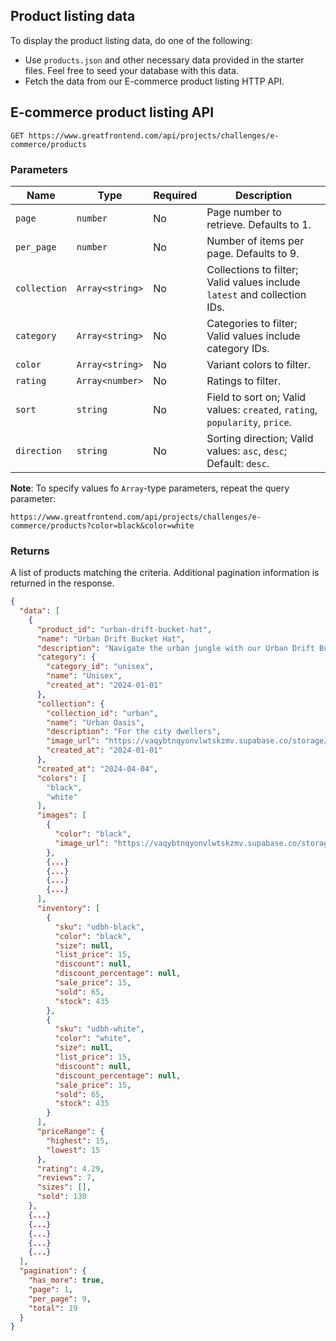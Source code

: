 ## Product listing data

To display the product listing data, do one of the following:

- Use `products.json` and other necessary data provided in the starter files. Feel free to seed your database with this data.
- Fetch the data from our E-commerce product listing HTTP API.

## E-commerce product listing API

```
GET https://www.greatfrontend.com/api/projects/challenges/e-commerce/products
```

### Parameters

| Name | Type | Required | Description |
| --- | --- | --- | --- |
| `page` | `number` | No | Page number to retrieve. Defaults to 1. |
| `per_page` | `number` | No | Number of items per page. Defaults to 9. |
| `collection` | `Array<string>` | No | Collections to filter; Valid values include `latest` and collection IDs. |
| `category` | `Array<string>` | No | Categories to filter; Valid values include category IDs. |
| `color` | `Array<string>` | No | Variant colors to filter. |
| `rating` | `Array<number>` | No | Ratings to filter. |
| `sort` | `string` | No | Field to sort on; Valid values: `created`, `rating`, `popularity`, `price`. |
| `direction` | `string` | No | Sorting direction; Valid values: `asc`, `desc`; Default: `desc`. |

**Note**: To specify values fo `Array`-type parameters, repeat the query parameter:

```
https://www.greatfrontend.com/api/projects/challenges/e-commerce/products?color=black&color=white
```

### Returns

A list of products matching the criteria. Additional pagination information is returned in the response.

```json
{
  "data": [
    {
      "product_id": "urban-drift-bucket-hat",
      "name": "Urban Drift Bucket Hat",
      "description": "Navigate the urban jungle with our Urban Drift Bucket Hat. It's not only trendy but also practical, offering shade from the hustle and bustle.",
      "category": {
        "category_id": "unisex",
        "name": "Unisex",
        "created_at": "2024-01-01"
      },
      "collection": {
        "collection_id": "urban",
        "name": "Urban Oasis",
        "description": "For the city dwellers",
        "image_url": "https://vaqybtnqyonvlwtskzmv.supabase.co/storage/v1/object/public/e-commerce-track-images/collections/urban-oasis.jpg",
        "created_at": "2024-01-01"
      },
      "created_at": "2024-04-04",
      "colors": [
        "black",
        "white"
      ],
      "images": [
        {
          "color": "black",
          "image_url": "https://vaqybtnqyonvlwtskzmv.supabase.co/storage/v1/object/public/e-commerce-track-images/urban-drift-bucket-hat/urban-drift-bucket-hat-1.jpg"
        },
        {...}
        {...}
        {...}
        {...}
      ],
      "inventory": [
        {
          "sku": "udbh-black",
          "color": "black",
          "size": null,
          "list_price": 15,
          "discount": null,
          "discount_percentage": null,
          "sale_price": 15,
          "sold": 65,
          "stock": 435
        },
        {
          "sku": "udbh-white",
          "color": "white",
          "size": null,
          "list_price": 15,
          "discount": null,
          "discount_percentage": null,
          "sale_price": 15,
          "sold": 65,
          "stock": 435
        }
      ],
      "priceRange": {
        "highest": 15,
        "lowest": 15
      },
      "rating": 4.29,
      "reviews": 7,
      "sizes": [],
      "sold": 130
    },
    {...}
    {...}
    {...}
    {...}
    {...}
  ],
  "pagination": {
    "has_more": true,
    "page": 1,
    "per_page": 9,
    "total": 19
  }
}
```
